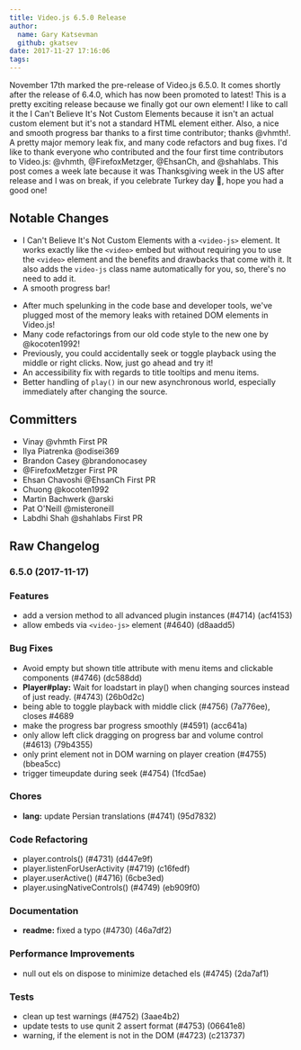 ```yaml
---
title: Video.js 6.5.0 Release
author:
  name: Gary Katsevman
  github: gkatsev
date: 2017-11-27 17:16:06
tags:
---
```



November 17th marked the pre-release of Video.js 6.5.0. It comes shortly after the <Link href="https://blog.videojs.com/video-js-6-4-0-release/" target="_blank" rel="noopener noreferrer">release of 6.4.0</Link>, which has now been promoted to latest! This is a pretty exciting release because we finally got our own element! I like to call it the I Can't Believe It's Not Custom Elements because it isn't an actual custom element but it's not a standard HTML element either. Also, a nice and smooth progress bar thanks to a first time contributor; thanks <Link href="https://github.com/vhmth" target="_blank" rel="noopener noreferrer">@vhmth</Link>!. A pretty major memory leak fix, and many code refactors and bug fixes.
I'd like to thank everyone who contributed and the four first time contributors to Video.js: <Link href="https://github.com/vhmth" target="_blank" rel="noopener noreferrer">@vhmth</Link>, <Link href="https://github.com/FirefoxMetzger" target="_blank" rel="noopener noreferrer">@FirefoxMetzger</Link>, <Link href="https://github.com/EhsanCh" target="_blank" rel="noopener noreferrer">@EhsanCh</Link>, and <Link href="https://github.com/shahlabs" target="_blank" rel="noopener noreferrer">@shahlabs</Link>.
This post comes a week late because it was Thanksgiving week in the US after release and I was on break, if you celebrate Turkey day 🦃, hope you had a good one!


## Notable Changes
* I Can't Believe It's Not Custom Elements with a `<video-js>` element. It works exactly like the `<video>` embed but without requiring you to use the `<video>` element and the benefits and drawbacks that come with it. It also adds the `video-js` class name automatically for you, so, there's no need to add it.
* A smooth progress bar!
<BlogImage alt="before the change" filename="blog/video-js-6-5-0-release/before.gif" />
<BlogImage alt="after the change" filename="blog/video-js-6-5-0-release/after.gif" />

* After much spelunking in the code base and developer tools, we've plugged most of the memory leaks with retained DOM elements in Video.js!
* Many code refactorings from our old code style to the new one by <Link href="https://github.com/kocoten1992" target="_blank" rel="noopener noreferrer">@kocoten1992</Link>!
* Previously, you could accidentally seek or toggle playback using the middle or right clicks. Now, just go ahead and try it!
* An accessibility fix with regards to title tooltips and menu items.
* Better handling of `play()` in our new asynchronous world, especially immediately after changing the source.

## Committers
* Vinay <Link href="https://github.com/vhmth" target="_blank" rel="noopener noreferrer">@vhmth</Link> First PR
* Ilya Piatrenka <Link href="https://github.com/odisei369" target="_blank" rel="noopener noreferrer">@odisei369</Link>
* Brandon Casey <Link href="https://github.com/brandonocasey" target="_blank" rel="noopener noreferrer">@brandonocasey</Link>
* <Link href="https://github.com/FirefoxMetzger" target="_blank" rel="noopener noreferrer">@FirefoxMetzger</Link> First PR
* Ehsan Chavoshi <Link href="https://github.com/EhsanCh" target="_blank" rel="noopener noreferrer">@EhsanCh</Link> First PR
* Chuong <Link href="https://github.com/kocoten1992" target="_blank" rel="noopener noreferrer">@kocoten1992</Link>
* Martin Bachwerk <Link href="https://github.com/arski" target="_blank" rel="noopener noreferrer">@arski</Link>
* Pat O'Neill <Link href="https://github.com/misteroneill" target="_blank" rel="noopener noreferrer">@misteroneill</Link>
* Labdhi Shah <Link href="https://github.com/shahlabs" target="_blank" rel="noopener noreferrer">@shahlabs</Link> First PR

## Raw Changelog
<a name="6.5.0"></a>
### <Link href="https://github.com/videojs/video.js/compare/v6.4.0...v6.5.0" target="_blank" rel="noopener noreferrer">6.5.0</Link> (2017-11-17)

### Features

* add a version method to all advanced plugin instances (<Link href="https://github.com/videojs/video.js/issues/4714" target="_blank" rel="noopener noreferrer">#4714</Link>) (<Link href="https://github.com/videojs/video.js/commit/acf4153" target="_blank" rel="noopener noreferrer">acf4153</Link>)
* allow embeds via `<video-js>` element (<Link href="https://github.com/videojs/video.js/issues/4640" target="_blank" rel="noopener noreferrer">#4640</Link>) (<Link href="https://github.com/videojs/video.js/commit/d8aadd5" target="_blank" rel="noopener noreferrer">d8aadd5</Link>)

### Bug Fixes

* Avoid empty but shown title attribute with menu items and clickable components (<Link href="https://github.com/videojs/video.js/issues/4746" target="_blank" rel="noopener noreferrer">#4746</Link>) (<Link href="https://github.com/videojs/video.js/commit/dc588dd" target="_blank" rel="noopener noreferrer">dc588dd</Link>)
* **Player#play:** Wait for loadstart in play() when changing sources instead of just ready. (<Link href="https://github.com/videojs/video.js/issues/4743" target="_blank" rel="noopener noreferrer">#4743</Link>) (<Link href="https://github.com/videojs/video.js/commit/26b0d2c" target="_blank" rel="noopener noreferrer">26b0d2c</Link>)
* being able to toggle playback with middle click (<Link href="https://github.com/videojs/video.js/issues/4756" target="_blank" rel="noopener noreferrer">#4756</Link>) (<Link href="https://github.com/videojs/video.js/commit/7a776ee" target="_blank" rel="noopener noreferrer">7a776ee</Link>), closes <Link href="https://github.com/videojs/video.js/issues/4689" target="_blank" rel="noopener noreferrer">#4689</Link>
* make the progress bar progress smoothly (<Link href="https://github.com/videojs/video.js/issues/4591" target="_blank" rel="noopener noreferrer">#4591</Link>) (<Link href="https://github.com/videojs/video.js/commit/acc641a" target="_blank" rel="noopener noreferrer">acc641a</Link>)
* only allow left click dragging on progress bar and volume control (<Link href="https://github.com/videojs/video.js/issues/4613" target="_blank" rel="noopener noreferrer">#4613</Link>) (<Link href="https://github.com/videojs/video.js/commit/79b4355" target="_blank" rel="noopener noreferrer">79b4355</Link>)
* only print element not in DOM warning on player creation (<Link href="https://github.com/videojs/video.js/issues/4755" target="_blank" rel="noopener noreferrer">#4755</Link>) (<Link href="https://github.com/videojs/video.js/commit/bbea5cc" target="_blank" rel="noopener noreferrer">bbea5cc</Link>)
* trigger timeupdate during seek (<Link href="https://github.com/videojs/video.js/issues/4754" target="_blank" rel="noopener noreferrer">#4754</Link>) (<Link href="https://github.com/videojs/video.js/commit/1fcd5ae" target="_blank" rel="noopener noreferrer">1fcd5ae</Link>)

### Chores

* **lang:** update Persian translations (<Link href="https://github.com/videojs/video.js/issues/4741" target="_blank" rel="noopener noreferrer">#4741</Link>) (<Link href="https://github.com/videojs/video.js/commit/95d7832" target="_blank" rel="noopener noreferrer">95d7832</Link>)

### Code Refactoring

* player.controls() (<Link href="https://github.com/videojs/video.js/issues/4731" target="_blank" rel="noopener noreferrer">#4731</Link>) (<Link href="https://github.com/videojs/video.js/commit/d447e9f" target="_blank" rel="noopener noreferrer">d447e9f</Link>)
* player.listenForUserActivity (<Link href="https://github.com/videojs/video.js/issues/4719" target="_blank" rel="noopener noreferrer">#4719</Link>) (<Link href="https://github.com/videojs/video.js/commit/c16fedf" target="_blank" rel="noopener noreferrer">c16fedf</Link>)
* player.userActive() (<Link href="https://github.com/videojs/video.js/issues/4716" target="_blank" rel="noopener noreferrer">#4716</Link>) (<Link href="https://github.com/videojs/video.js/commit/6cbe3ed" target="_blank" rel="noopener noreferrer">6cbe3ed</Link>)
* player.usingNativeControls() (<Link href="https://github.com/videojs/video.js/issues/4749" target="_blank" rel="noopener noreferrer">#4749</Link>) (<Link href="https://github.com/videojs/video.js/commit/eb909f0" target="_blank" rel="noopener noreferrer">eb909f0</Link>)

### Documentation

* **readme:** fixed a typo (<Link href="https://github.com/videojs/video.js/issues/4730" target="_blank" rel="noopener noreferrer">#4730</Link>) (<Link href="https://github.com/videojs/video.js/commit/46a7df2" target="_blank" rel="noopener noreferrer">46a7df2</Link>)

### Performance Improvements

* null out els on dispose to minimize detached els (<Link href="https://github.com/videojs/video.js/issues/4745" target="_blank" rel="noopener noreferrer">#4745</Link>) (<Link href="https://github.com/videojs/video.js/commit/2da7af1" target="_blank" rel="noopener noreferrer">2da7af1</Link>)

### Tests

* clean up test warnings (<Link href="https://github.com/videojs/video.js/issues/4752" target="_blank" rel="noopener noreferrer">#4752</Link>) (<Link href="https://github.com/videojs/video.js/commit/3aae4b2" target="_blank" rel="noopener noreferrer">3aae4b2</Link>)
* update tests to use qunit 2 assert format (<Link href="https://github.com/videojs/video.js/issues/4753" target="_blank" rel="noopener noreferrer">#4753</Link>) (<Link href="https://github.com/videojs/video.js/commit/06641e8" target="_blank" rel="noopener noreferrer">06641e8</Link>)
* warning, if the element is not in the DOM (<Link href="https://github.com/videojs/video.js/issues/4723" target="_blank" rel="noopener noreferrer">#4723</Link>) (<Link href="https://github.com/videojs/video.js/commit/c213737" target="_blank" rel="noopener noreferrer">c213737</Link>)
